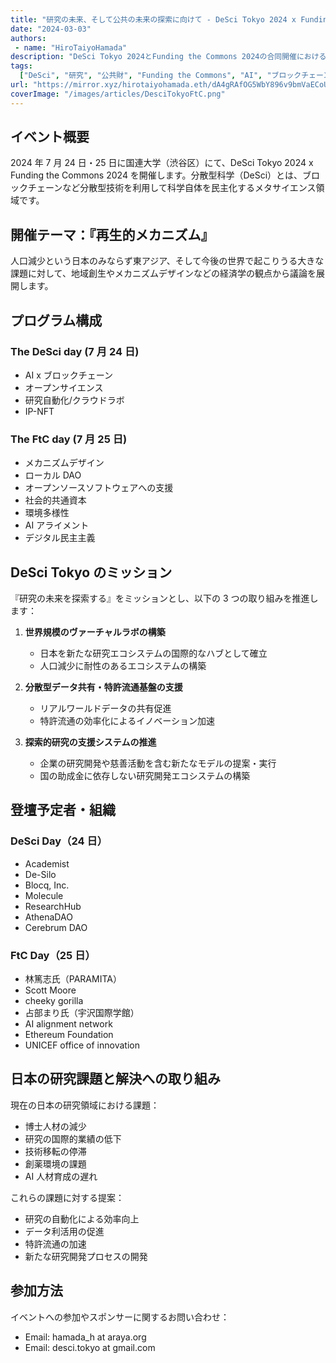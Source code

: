 ```yaml
---
title: "研究の未来、そして公共の未来の探索に向けて - DeSci Tokyo 2024 x Funding the Commons 2024"
date: "2024-03-03"
authors:
 - name: "HiroTaiyoHamada"
description: "DeSci Tokyo 2024とFunding the Commons 2024の合同開催における研究と公共財の未来像"
tags:
  ["DeSci", "研究", "公共財", "Funding the Commons", "AI", "ブロックチェーン"]
url: "https://mirror.xyz/hirotaiyohamada.eth/dA4gRAfOG5WbY896v9bmVaECoU8NE8dfaiOfpoOCirU"
coverImage: "/images/articles/DesciTokyoFtC.png"
---
```


## イベント概要

2024 年 7 月 24 日・25 日に国連大学（渋谷区）にて、DeSci Tokyo 2024 x Funding the Commons 2024 を開催します。分散型科学（DeSci）とは、ブロックチェーンなど分散型技術を利用して科学自体を民主化するメタサイエンス領域です。

## 開催テーマ：『再生的メカニズム』

人口減少という日本のみならず東アジア、そして今後の世界で起こりうる大きな課題に対して、地域創生やメカニズムデザインなどの経済学の観点から議論を展開します。

## プログラム構成

### The DeSci day (7 月 24 日)

- AI x ブロックチェーン
- オープンサイエンス
- 研究自動化/クラウドラボ
- IP-NFT

### The FtC day (7 月 25 日)

- メカニズムデザイン
- ローカル DAO
- オープンソースソフトウェアへの支援
- 社会的共通資本
- 環境多様性
- AI アライメント
- デジタル民主主義

## DeSci Tokyo のミッション

『研究の未来を探索する』をミッションとし、以下の 3 つの取り組みを推進します：

1. **世界規模のヴァーチャルラボの構築**

   - 日本を新たな研究エコシステムの国際的なハブとして確立
   - 人口減少に耐性のあるエコシステムの構築

2. **分散型データ共有・特許流通基盤の支援**

   - リアルワールドデータの共有促進
   - 特許流通の効率化によるイノベーション加速

3. **探索的研究の支援システムの推進**
   - 企業の研究開発や慈善活動を含む新たなモデルの提案・実行
   - 国の助成金に依存しない研究開発エコシステムの構築

## 登壇予定者・組織

### DeSci Day（24 日）

- Academist
- De-Silo
- Blocq, Inc.
- Molecule
- ResearchHub
- AthenaDAO
- Cerebrum DAO

### FtC Day（25 日）

- 林篤志氏（PARAMITA）
- Scott Moore
- cheeky gorilla
- 占部まり氏（宇沢国際学館）
- AI alignment network
- Ethereum Foundation
- UNICEF office of innovation

## 日本の研究課題と解決への取り組み

現在の日本の研究領域における課題：

- 博士人材の減少
- 研究の国際的業績の低下
- 技術移転の停滞
- 創薬環境の課題
- AI 人材育成の遅れ

これらの課題に対する提案：

- 研究の自動化による効率向上
- データ利活用の促進
- 特許流通の加速
- 新たな研究開発プロセスの開発

## 参加方法

イベントへの参加やスポンサーに関するお問い合わせ：

- Email: hamada_h at araya.org
- Email: desci.tokyo at gmail.com

